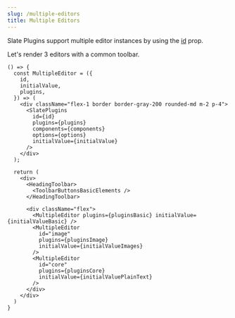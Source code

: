 ```yaml
---
slug: /multiple-editors
title: Multiple Editors
---
```


Slate Plugins support multiple editor instances by using the [id](SlatePlugins#id) prop.

Let's render 3 editors with a common toolbar.


```tsx live
() => {
  const MultipleEditor = ({
    id,
    initialValue,
    plugins,
  }) => (
    <div className="flex-1 border border-gray-200 rounded-md m-2 p-4">
      <SlatePlugins
        id={id}
        plugins={plugins}
        components={components}
        options={options}
        initialValue={initialValue}
      />
    </div>
  );

  return (
    <div>
      <HeadingToolbar>
        <ToolbarButtonsBasicElements />
      </HeadingToolbar>

      <div className="flex">
        <MultipleEditor plugins={pluginsBasic} initialValue={initialValueBasic} />
        <MultipleEditor
          id="image"
          plugins={pluginsImage}
          initialValue={initialValueImages}
        />
        <MultipleEditor
          id="core"
          plugins={pluginsCore}
          initialValue={initialValuePlainText}
        />
      </div>
    </div>
  )
}
```